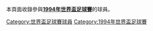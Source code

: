 本頁面收錄參與'''[[1994年世界盃足球賽|1994年世界盃足球賽]]'''的球員。

[[Category:世界盃足球賽球員|Category:世界盃足球賽球員]]
[[Category:1994年世界盃足球賽|Category:1994年世界盃足球賽]]